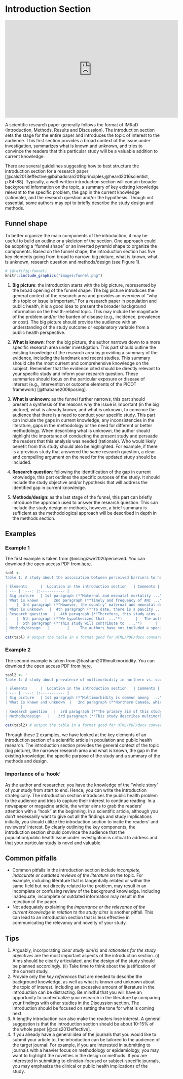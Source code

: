 # Introduction Section

<iframe width="560" height="315" src="https://www.youtube.com/embed/18NFP61HM4g" title="YouTube video player" frameborder="0" allow="accelerometer; autoplay; clipboard-write; encrypted-media; gyroscope; picture-in-picture" allowfullscreen></iframe>

A scientific research paper generally follows the format of IMRaD (Introduction, Methods, Results and Discussion). The introduction section sets the stage for the entire paper and introduces the topic of interest to the audience. This first section provides a broad context of the issue under investigation, summarizes what is known and unknown, and tries to convince the readers that this particular study will be a valuable addition to current knowledge.

There are several guidelines suggesting how to best structure the introduction section for a research paper [@cals2013effective;@bahadoran2018principles;@heard2016scientist, p.84-88]. Typically, a well-written introduction section will contain broader background information on the topic, a summary of key existing knowledge relevant to the specific problem, the gap in the current knowledge (rationale), and the research question and/or the hypothesis. Though not essential, some authors may opt to briefly describe the study design and methods.

## Funnel shape

To better organize the main components of the introduction, it may be useful to build an outline or a skeleton of the section. One approach could be adopting a “funnel shape” or an inverted pyramid shape to organize the components. Based on the funnel shape, the introduction section has five key elements going from broad to narrow: big picture, what is known, what is unknown, research question and methods/design (see Figure 1).

```r
# \@ref(fig:funnel)
knitr::include_graphics("images/funnel.png")
```


1. **Big picture**: the introduction starts with the big picture, represented by the broad opening of the funnel shape. The big picture introduces the general context of the research area and provides an overview of “why this topic or issue is important.” For a research paper in population and public health, it is a good idea to present the broader background information on the health-related topic. This may include the magnitude of the problem and/or the burden of disease (e.g., incidence, prevalence or cost). The big picture should provide the audience with an understanding of the study outcome or explanatory variable from a public health perspective.

2. **What is known**: from the big picture, the author narrows down to a more specific research area under investigation. This part should outline the existing knowledge of the research area by providing a summary of the evidence, including the landmark and recent studies. This summary should cite the most current and comprehensive knowledge on the subject. Remember that the evidence cited should be directly relevant to your specific study and inform your research question. These summaries should focus on the particular exposure or disease of interest (e.g., intervention or outcome elements of the PICOT framework) [@thabane2009posing].

3.	**What is unknown**: as the funnel further narrows, this part should present a synthesis of the reasons why the issue is important (in the big picture), what is already known, and what is unknown, to convince the audience that there is a need to conduct your specific study. This part can include the gaps in current knowledge, any inconsistencies in the literature, gaps in the methodology or the need for different or better methodology. When describing what is unknown, the author should highlight the importance of conducting the present study and persuade the readers that this analysis was needed (rationale). Who would likely benefit from this study should also be highlighted. For example, if there is a previous study that answered the same research question, a clear and compelling argument on the need for the updated study should be included.

4.	**Research question**: following the identification of the gap in current knowledge, this part outlines the specific purpose of the study. It should include the study objective and/or hypothesis that will address the identified gap in current knowledge. 

5.	**Methods/design**: as the last stage of the funnel, this part can briefly introduce the approach used to answer the research question. This can include the study design or methods, however, a brief summary is sufficient as the methodological approach will be described in depth in the methods section.

## Examples

### Example 1

The first example is taken from @nisingizwe2020perceived. You can download the open access PDF from [here](https://bmcpregnancychildbirth.biomedcentral.com/track/pdf/10.1186/s12884-020-2775-8.pdf). 

```r
tabl <- '
Table 1: A study about the association between perceived barriers to health care access and inadequate antenatal care visits [@nisingizwe2020perceived]

| Elements      |  Location in the introduction section   | Comments |
| --- | :---: |:----------- |
| Big picture   | 1st paragraph (*"Maternal and neonatal mortality ..."*)  |  Authors introduce the public health problem of interest, maternal and neonatal mortality, by presenting the magnitude of the problem and the burden of disease. This paragraph highlights the importance of the public health problem. |  
| What is known   |   2nd paragraph (*"Timely and frequency of ANC ..."*)     |   The authors describe the more specific research area: the relationship between receiving adequate antenatal care (ANC) and barriers to healthcare.       |
|    |  3rd paragraph (*"However, the country’ maternal and neonatal death rates  ..."*)      |  The authors provide a summary of the existing knowledge relevant to the study that informs the research question.   |
| What is unknown   |  4th paragraph (*"To date, there is a paucity ..."*)      |  The authors present what is unknown: the relationship between perceived barriers to health care and inadequate ANC visits in Rwanda. In addition, they identify previous studies and the gaps in the current knowledge. The clear identification of a research gap supports the stated rationale for conducting this particular study.      |
| Research question   |  4th paragraph (*"Therefore, this study aims ..."*)      |   Following the identification of the gap in current knowledge, the authors present the specific purpose of the study.        |
|    |  5th paragraph (*"We hypothesized that  ..."*)      |   The authors present the hypothesis for the research question.       |
|    |  5th paragraph (*"This study will contribute to  ..."*)      |   the authors include a brief summary of the key study implications to convince the audience that this research paper will add value to the field of study.        |
| Methods/design   |        |     The authors have not included a specific section summarizing the methodological approach used in the study to answer the research question. However, in the 4th paragraph, they indicated that the study will use a “country representative sample” from “2015 DHS data”.      |
'
cat(tabl) # output the table in a format good for HTML/PDF/docx conversion
```

### Example 2

The second example is taken from @basham2019multimorbidity. You can download the open access PDF from [here](https://www.tandfonline.com/doi/epub/10.1080/22423982.2019.1607703). 

```r
tabl2 <- '
Table 1: A study about prevalence of multimorbidity in northern vs. southern Canada [@basham2019multimorbidity]

| Elements      |  Location in the introduction section   | Comments |
| --- | :---: |:----------- |
| Big picture   | 1st paragraph (*"Multimorbidity is common among  ..."*)  |  The public health problem of interest, multimorbidity, is introduced along with the magnitude of the problem and the burden of disease.  |  
| What is known and unknown  |   2nd paragraph (*"Northern Canada, which  ..."*)  and 3rd paragraph (*"The equivocacy of findings ..."*)   |   The more specific research area, multimorbidity in Canadian provinces and territories, is contextualized. The authors provide a summary of relevant previous studies and highlight the gaps within these studies. The synthesis of the “big picture,” “what is known” and “what is unknown” elements supports the rationale for this particular study.
       |
| Research question   |  3rd paragraph (*"The primary aim of this study ..."*)      |   Once the need for this particular study is identified, the authors present the specific research question and the hypothesis.         |
| Methods/design   |    3rd paragraph (*"This study describes multimorbidity  ..."*)    |     The authors briefly mention the methodological approach used in the study.     |
'
cat(tabl2) # output the table in a format good for HTML/PDF/docx conversion
```


Through these 2 examples, we have looked at the key elements of an introduction section of a scientific article in population and public health research. The introduction section provides the general context of the topic (big picture), the narrower research area and what is known, the gap in the existing knowledge, the specific purpose of the study and a summary of the methods and design.

### Importance of a 'hook'

As the author and researcher, you have the knowledge of the “whole story” of your study from start to end. Hence, you can write the introduction strategically. The introduction section introduces the public health problem to the audience and tries to capture their interest to continue reading. In a newspaper or magazine article, the writer aims to grab the readers’ attention with a “hook” at the beginning. In a scientific article, although you don’t necessarily want to give out all the findings and study implications initially, you should utilize the introduction section to incite the readers’ and reviewers’ interest. By clearly outlining the key components, the introduction section should convince the audience that the population/public health issue under investigation is critical to address and that your particular study is novel and valuable.

## Common pitfalls

- Common pitfalls in the introduction section include *incomplete, inaccurate or outdated reviews of the literature* on the topic. For example, including literature that is tangentially related or within the same field but not directly related to the problem, may result in an incomplete or confusing review of the background knowledge. Including inadequate, incomplete or outdated information may result in the rejection of the paper.
- Not adequately explaining the *importance or the relevance of the current knowledge in relation to the study aims* is another pitfall. This can lead to an introduction section that is less effective in communicating the relevancy and novelty of your study.

## Tips

1.	Arguably, incorporating *clear study aim(s)* and *rationales for the study objectives* are the most important aspects of the introduction section. (i) Aims should be clearly articulated, and the design of the study should be planned accordingly. (ii) Take time to think about the justification of the current study.
2.	Provide only the *key references* that are needed to describe the background knowledge, as well as what is known and unknown about the topic of interest. Including an excessive amount of literature in the introduction can be distracting. Be mindful that you will have an opportunity to contextualize your research in the literature by comparing your findings with other studies in the Discussion section. The introduction should be focused on setting the tone for what is coming next.
3.	A lengthy introduction can also make the readers lose interest. A general suggestion is that the introduction section should be about 10-15% of the whole paper [@cals2013effective].
4.	If you already have a general idea of the journals that you would like to submit your article to, the introduction can be tailored to the audience of the target journal. For example, if you are interested in submitting to journals with a heavier focus on methodology or epidemiology, you may want to highlight the novelties in the design or methods. If you are interested in submitting to clinician-focused or subject-specific journals, you may emphasize the clinical or public health implications of the study.




